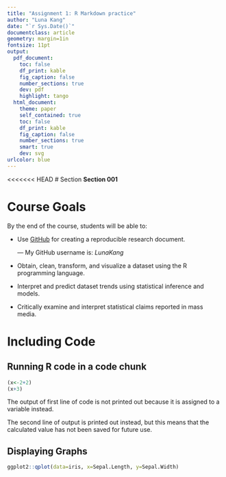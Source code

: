 ```yaml
---
title: "Assignment 1: R Markdown practice"
author: "Luna Kang"
date: "`r Sys.Date()`"
documentclass: article
geometry: margin=1in
fontsize: 11pt
output:
  pdf_document:
    toc: false
    df_print: kable
    fig_caption: false
    number_sections: true
    dev: pdf
    highlight: tango
  html_document:
    theme: paper
    self_contained: true
    toc: false
    df_print: kable
    fig_caption: false
    number_sections: true
    smart: true
    dev: svg
urlcolor: blue
---
```


<!-- Write your Markdown below this line -->
<<<<<<< HEAD
# Section
**Section 001**  

# Course Goals  
By the end of the course, students will be able to:  

* Use [GitHub](https://github.com/) for creating a reproducible research document.  

  --- My GitHub username is: *LunaKang*  
 
* Obtain, clean, transform, and visualize a dataset using the R programming language.  

* Interpret and predict dataset trends using statistical inference and models.  

* Critically examine and interpret statistical claims reported in mass media.  


# Including Code
## Running R code in a code chunk
```r
(x<-2+2)
(x+3)  
```
The output of first line of code is not printed out because it is assigned to a variable instead.  

The second line of output is printed out instead, but this means that the calculated value has not been saved for future use.  

## Displaying Graphs
```r
ggplot2::qplot(data=iris, x=Sepal.Length, y=Sepal.Width)

```
